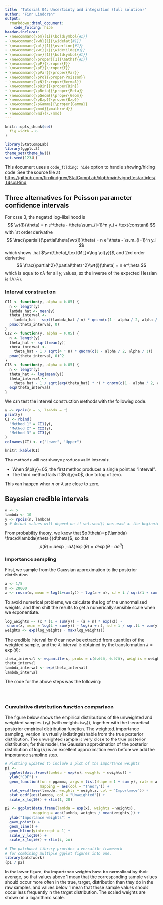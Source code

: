 ```yaml
---
title: 'Tutorial 04: Uncertainty and integration (full solution)'
author: "Finn Lindgren"
output:
  rmarkdown::html_document:
    code_folding: hide
header-includes:
- \newcommand{\bm}[1]{\boldsymbol{#1}}
- \newcommand{\wh}[1]{\widehat{#1}}
- \newcommand{\ol}[1]{\overline{#1}}
- \newcommand{\wt}[1]{\widetilde{#1}}
- \newcommand{\mv}[1]{\boldsymbol{#1}}
- \newcommand{\proper}[1]{\mathsf{#1}}
- \newcommand{\pP}{\proper{P}}
- \newcommand{\pE}{\proper{E}}
- \newcommand{\pVar}{\proper{Var}}
- \newcommand{\pPo}{\proper{Poisson}}
- \newcommand{\pN}{\proper{Normal}}
- \newcommand{\pBin}{\proper{Bin}}
- \newcommand{\pBeta}{\proper{Beta}}
- \newcommand{\pGeom}{\proper{Geom}}
- \newcommand{\pExp}{\proper{Exp}}
- \newcommand{\pGamma}{\proper{Gamma}}
- \newcommand{\mmd}{\mathrm{d}}
- \newcommand{\md}{\,\mmd}
---
```


```r
knitr::opts_chunk$set(
  fig.width = 6
)

library(StatCompLab)
library(ggplot2)
theme_set(theme_bw())
set.seed(1234L)
```

This document uses a `code_folding: hide` option to handle showing/hiding code.
See the source file at [https://github.com/finnlindgren/StatCompLab/blob/main/vignettes/articles/T4sol.Rmd](https://github.com/finnlindgren/StatCompLab/blob/main/vignettes/articles/T4sol.Rmd)

## Three alternatives for Poisson parameter confidence intervals

For case 3, the negated log-likelihood is
$$
\wt{l}(\theta) = n e^\theta - \theta \sum_{i=1}^n y_i + \text{constant}
$$
with 1st order derivative
$$
\frac{\partial}{\partial\theta}\wt{l}(\theta) = n e^\theta - \sum_{i=1}^n y_i
$$
which shows that $\wh{\theta}_\text{ML}=\log(\ol{y})$, and 2nd order derivative
$$
\frac{\partial^2}{\partial\theta^2}\wt{l}(\theta) = n e^\theta
$$
which is equal to $n\lambda$ for all $y_i$ values, so the inverse of the expected Hessian is $1/(n\lambda)$.

### Interval construction

```r
CI1 <- function(y, alpha = 0.05) {
  n <- length(y)
  lambda_hat <- mean(y)
  theta_interval <-
    lambda_hat - sqrt(lambda_hat / n) * qnorm(c(1 - alpha / 2, alpha / 2))
  pmax(theta_interval, 0)
}
CI2 <- function(y, alpha = 0.05) {
  n <- length(y)
  theta_hat <- sqrt(mean(y))
  theta_interval <-
    theta_hat - 1 / sqrt(4 * n) * qnorm(c(1 - alpha / 2, alpha / 2))
  pmax(theta_interval, 0)^2
}
CI3 <- function(y, alpha = 0.05) {
  n <- length(y)
  theta_hat <- log(mean(y))
  theta_interval <-
    theta_hat - 1 / sqrt(exp(theta_hat) * n) * qnorm(c(1 - alpha / 2, alpha / 2))
  exp(theta_interval)
}
```

We can test the interval construction methods with the following code.
```r
y <- rpois(n = 5, lambda = 2)
print(y)
CI <- rbind(
  "Method 1" = CI1(y),
  "Method 2" = CI2(y),
  "Method 3" = CI3(y)
)
colnames(CI) <- c("Lower", "Upper")
```

```r
knitr::kable(CI)
```

The methods will not always produce valid intervals.

* When $\ol{y}=0$, the first method produces a single point as "interval".
* The third method fails if $\ol{y}=0$, due to log of zero.

This can happen when $n$ or $\lambda$ are close to zero.

## Bayesian credible intervals

```r
n <- 5
lambda <- 10
y <- rpois(n, lambda)
y # Actual values will depend on if set.seed() was used at the beginning of the document
```

From probability theory, we know that $p(\theta)=p(\lambda) \frac{d\lambda(\theta)}{d\theta}$, so that
$$
p(\theta) = a \exp(-a\lambda) \exp(\theta) = a \exp\left( \theta-ae^\theta \right)
$$

### Importance sampling

First, we sample from the Gaussian approximation to the posterior distribution.
```r
a <- 1/5
m <- 20000
x <- rnorm(m, mean = log(1+sum(y)) - log(a + n), sd = 1 / sqrt(1 + sum(y)))
```

To avoid numerical problems, we calculate the log of the unnormalised weights,
and then shift the results to get a numerically sensible scale when we exponentiate.
```r
log_weights <- (x * (1 + sum(y)) - (a + n) * exp(x)) -
 dnorm(x, mean = log(1 + sum(y)) - log(a + n), sd = 1 / sqrt(1 + sum(y)), log = TRUE)
weights <- exp(log_weights - max(log_weights))
```

The credible interval for $\theta$
can now be extracted from quantiles of the weighted sample, and the $\lambda$-interval is obtained by the transformation $\lambda=\exp(\theta)$:
```r
theta_interval <- wquantile(x, probs = c(0.025, 0.975), weights = weights)
theta_interval
lambda_interval <- exp(theta_interval)
lambda_interval
```

The code for the above steps was the following:
```r
```
```r
```
```r
```


### Cumulative distribution function comparison

The figure below shows the empirical distributions of the unweighted and weighted samples $\{x_k\}$ (with weights $\{w_k\}$), together with the theoretical posterior empirical distribution function.
The weighted, importance sampling, version is virtually indistinguishable from the true posterior distribution.
The unweighted sample is very close to the true posterior distribution; for this model, the Gaussian approximation of the posterior distribution of $\log(\lambda)$ is an excellent approximation even before we add the importance sampling step.
```r
# Plotting updated to include a plot of the importance weights
p1 <-
  ggplot(data.frame(lambda = exp(x), weights = weights)) +
  ylab("CDF") +
  geom_function(fun = pgamma, args = list(shape = 1 + sum(y), rate = a + n),
                mapping = aes(col = "Theory")) +
  stat_ewcdf(aes(lambda, weights = weights, col = "Importance")) +
  stat_ecdf(aes(lambda, col = "Unweighted")) +
  scale_x_log10() + xlim(1, 20)

p2 <- ggplot(data.frame(lambda = exp(x), weights = weights),
             mapping = aes(lambda, weights / mean(weights))) +
  ylab("Importance weights") +
  geom_point() +
  geom_line() +
  geom_hline(yintercept = 1) +
  scale_y_log10() +
  scale_x_log10() + xlim(1, 20)

# The patchwork library provides a versatile framework
# for combining multiple ggplot figures into one.
library(patchwork)
(p1 / p2)
```

In the lower figure, the importance weights have be normalised by their average, so that values above 1 mean that the corresponding sample values should occur more often in the true, target, distribution than they do in the raw samples, and values below 1
mean that those sample values should occur less frequently in the target distribution. The scaled weights are shown on a logarithmic scale.
